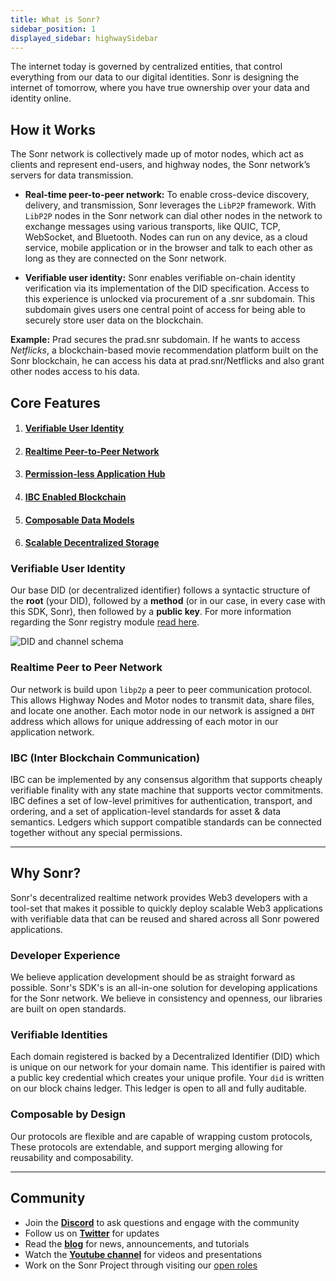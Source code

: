 ```yaml
---
title: What is Sonr?
sidebar_position: 1
displayed_sidebar: highwaySidebar
---
```



<APIButton
  href="https://www.youtube.com/watch?v=bex88Ku9Crk"
  label="🎥 Watch 2 Min Breakdown"
  type="danger"
/>

The internet today is governed by centralized entities, that control everything from our data to our digital identities. Sonr is designing the internet of tomorrow, where you have true ownership over your data and identity online.

## How it Works

The Sonr network is collectively made up of motor nodes, which act as clients and represent end-users, and highway nodes, the Sonr network’s servers for data transmission.

- **Real-time peer-to-peer network:** To enable cross-device discovery, delivery, and transmission, Sonr leverages the `LibP2P` framework. With `LibP2P` nodes in the Sonr network can dial other nodes in the network to exchange messages using various transports, like QUIC, TCP, WebSocket, and Bluetooth. Nodes can run on any device, as a cloud service, mobile application or in the browser and talk to each other as long as they are connected on the Sonr network.

- **Verifiable user identity:** Sonr enables verifiable on-chain identity verification via its implementation of the DID specification. Access to this experience is unlocked via procurement of a .snr subdomain. This subdomain gives users one central point of access for being able to securely store user data on the blockchain.

**Example:** Prad secures the prad.snr subdomain. If he wants to access _Netflicks_, a blockchain-based movie recommendation platform built on the Sonr blockchain, he can access his data at prad.snr/Netflicks and also grant other nodes access to his data.

## Core Features

1. #### [Verifiable User Identity](#verifiable-user-identity)
2. #### [Realtime Peer-to-Peer Network](#realtime-peer-to-peer-network)
3. #### [Permission-less Application Hub](#permission-less-application-hub)
4. #### [IBC Enabled Blockchain](#ibc-enabled-blockchain)
5. #### [Composable Data Models](/docs/highway/modules/schemas.mdx)
6. #### [Scalable Decentralized Storage](/docs/highway/modules/buckets.mdx)

### Verifiable User Identity

Our base DID (or decentralized identifier) follows a syntactic structure of the **root** (your DID), followed by a **method** (or in our case, in every case with this SDK, Sonr), then followed by a **public key**. For more information regarding the Sonr registry module [read here](/docs/highway/modules/registry.mdx).

![DID and channel schema](https://archbee-image-uploads.s3.amazonaws.com/YigsjtwFFq_eX7dhChoeN/ze9buUbapxPP7S5ROVXn__6e60b2d-screenshot2022-03-10at25108pm.png)

### Realtime Peer to Peer Network

Our network is build upon `libp2p` a peer to peer communication protocol. This allows Highway Nodes and Motor nodes to transmit data, share files, and locate one another. Each motor node in our network is assigned a `DHT` address which allows for unique addressing of each motor in our application network.

### IBC (Inter Blockchain Communication)

IBC can be implemented by any consensus algorithm that supports cheaply verifiable finality with any state machine that supports vector commitments. IBC defines a set of low-level primitives for authentication, transport, and ordering, and a set of application-level standards for asset & data semantics. Ledgers which support compatible standards can be connected together without any special permissions.

---

## Why Sonr?

Sonr's decentralized realtime network provides Web3 developers with a tool-set that makes it possible to quickly deploy scalable Web3 applications with verifiable data that can be reused and shared across all Sonr powered applications.

### Developer Experience

We believe application development should be as straight forward as possible. Sonr's SDK's is an all-in-one solution for developing applications for the Sonr network. We believe in consistency and openness, our libraries are built on open standards.

### Verifiable Identities

Each domain registered is backed by a Decentralized Identifier (DID) which is unique on our network for your domain name. This identifier is paired with a public key credential which creates your unique profile. Your `did` is written on our block chains ledger. This ledger is open to all and fully auditable.

### Composable by Design

Our protocols are flexible and are capable of wrapping custom protocols, These protocols are extendable, and support merging allowing for reusability and composability.

---

## Community

- Join the [**Discord**](https://sonr.io/discord) to ask questions and engage with the community
- Follow us on [**Twitter**](https://sonr.io/twitter) for updates
- Read the [**blog**](https://pulse.sonr.io) for news, announcements, and tutorials
- Watch the [**Youtube channel**](https://sonr.io/youtube) for videos and presentations
- Work on the Sonr Project through visiting our [open roles](https://sonr.io/jobs)
